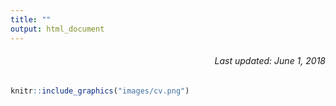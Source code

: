 ```yaml
---
title: ""
output: html_document
---
```


<h6 style="text-align: right;" markdown="1">Last updated: June 1, 2018</h6>   
    
    
```r
knitr::include_graphics("images/cv.png")
```
